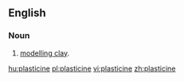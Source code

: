 {{see|Plasticine}}

==English==
{{wikipedia}}
===Noun===
{{en-noun}}

# [[modelling clay]].

[[hu:plasticine]]
[[pl:plasticine]]
[[vi:plasticine]]
[[zh:plasticine]]